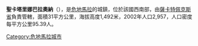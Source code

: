 '''聖卡塔里娜巴拉奧納'''（{{lang-es|Santa Catarina Barahona}}），是[[危地馬拉|危地馬拉]]的城鎮，位於該國西南部，由[[薩卡特佩克斯省|薩卡特佩克斯省]]負責管轄，面積31平方公里，海拔高度1,492米，2002年人口2,957，人口密度每平方公里95.39人。

{{coord|14|33|N|90|47|W|display=title|region:GT_type:city_source:GNS-enwiki}}

{{Guatemala-geo-stub}}
[[Category:危地馬拉城市|Category:危地馬拉城市]]